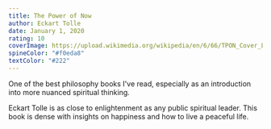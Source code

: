 ```yaml
---
title: The Power of Now
author: Eckart Tolle
date: January 1, 2020
rating: 10
coverImage: https://upload.wikimedia.org/wikipedia/en/6/66/TPON_Cover_LG.jpg
spineColor: "#f0eda8"
textColor: "#222"
---
```


One of the best philosophy books I've read, especially as an introduction into more nuanced spiritual thinking.

Eckart Tolle is as close to enlightenment as any public spiritual leader. This book is dense with insights on happiness and how to live a peaceful life.

